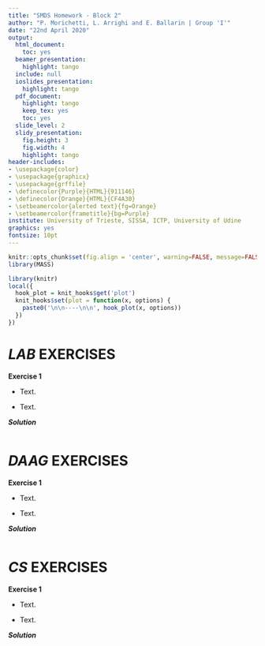 ```yaml
---
title: "SMDS Homework - Block 2"
author: "P. Morichetti, L. Arrighi and E. Ballarin | Group 'I'"
date: "22nd April 2020"
output:
  html_document:
    toc: yes
  beamer_presentation:
    highlight: tango
  include: null
  ioslides_presentation:
    highlight: tango
  pdf_document:
    highlight: tango
    keep_tex: yes
    toc: yes
  slide_level: 2
  slidy_presentation:
    fig.height: 3
    fig.width: 4
    highlight: tango
header-includes:
- \usepackage{color}
- \usepackage{graphicx}
- \usepackage{grffile}
- \definecolor{Purple}{HTML}{911146}
- \definecolor{Orange}{HTML}{CF4A30}
- \setbeamercolor{alerted text}{fg=Orange}
- \setbeamercolor{frametitle}{bg=Purple}
institute: University of Trieste, SISSA, ICTP, University of Udine
graphics: yes
fontsize: 10pt
---
```


```r
knitr::opts_chunk$set(fig.align = 'center', warning=FALSE, message=FALSE, fig.asp=0.625, dev='png', global.par = TRUE, dev.args=list(pointsize=10), fig.path = 'figs/')
library(MASS)
```

```r
library(knitr)
local({
  hook_plot = knit_hooks$get('plot')
  knit_hooks$set(plot = function(x, options) {
    paste0('\n\n----\n\n', hook_plot(x, options))
  })
})
```


# ***LAB*** EXERCISES

**Exercise 1**

- Text.

- Text.

***Solution***
```r
```


# ***DAAG*** EXERCISES

**Exercise 1**

- Text.

- Text.

***Solution***
```r
```


# ***CS*** EXERCISES

**Exercise 1**

- Text.

- Text.

***Solution***
```r
```
